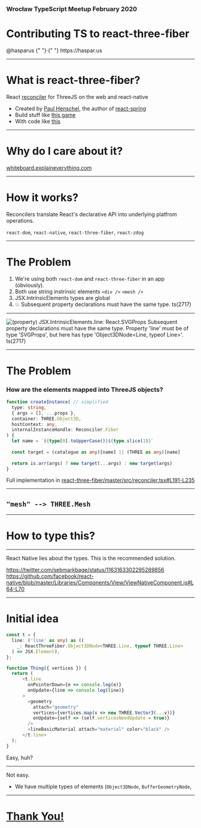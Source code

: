 


<Head>
  <title>react-three-fiber 💕 TS</title>
  <link
    href="https://fonts.googleapis.com/css?family=Work+Sans:400,700&display=swap"
    rel="stylesheet"
  />
</Head>

### Wrocław TypeScript Meetup February 2020

# Contributing TS to react-three-fiber

<Box pt={5} />

<Text>
  <Link
    href="https://twitter.com/hasparus"
    style={{ color: "inherit" }}
  >
    @hasparus
  </Link>
  {" "}&middot;{" "}
  <Link href="https://haspar.us" style={{ color: "inherit" }}>
    https://haspar.us
  </Link>
</Text>

<Box pt={5} />

---


# What is react-three-fiber?

React [reconciler](https://github.com/facebook/react/tree/master/packages/react-reconciler)
for ThreeJS on the web and react-native
  
<Steps>

- Created by [Paul Henschel](https://twitter.com/0xca0a), the author of [react-spring](https://www.react-spring.io/)
- Build stuff like [this game](https://i2160.csb.app/)
- With code like [this](https://codesandbox.io/embed/r3f-game-i2160?fontsize=14&hidenavigation=1&theme=dark&view=editor)

</Steps>

---

# Why do I care about it?

[whiteboard.explaineverything.com](https://whiteboard.explaineverything.com/)

---

# How it works?

Reconcilers translate React's declarative API into underlying platfrom operations.

`react-dom`, `react-native`, `react-three-fiber`, `react-zdog`

---

# The Problem

<Steps>

1. We're using both `react-dom` and `react-three-fiber` in an app (obviously).
2. Both use string instrinsic elements `<div />` `<mesh />`
3. JSX.IntrinsicElements types are global
4. 💥 Subsequent property declarations must have the same type. ts(2717)

</Steps>

---


![(property) JSX.IntrinsicElements.line: React.SVGProps<SVGLineElement> Subsequent property declarations must have the same type. Property 'line' must be of type 'SVGProps<SVGLineElement>', but here has type 'Object3DNode<Line, typeof Line>'. ts(2717)](https://user-images.githubusercontent.com/15332326/63222606-96cb0780-c1aa-11e9-98d5-591572090dee.png)

---

# The Problem

### How are the elements mapped into ThreeJS objects?

```ts
function createInstance( // simplified
  type: string,
  { args = [], ...props },
  container: THREE.Object3D,
  hostContext: any,
  internalInstanceHandle: Reconciler.Fiber
) {
  let name = `${type[0].toUpperCase()}${type.slice(1)}`
  
  const target = (catalogue as any)[name] || (THREE as any)[name]
  
  return is.arr(args) ? new target(...args) : new target(args)
}
```

Full implementation in [react-three-fiber/master/src/reconciler.tsx#L191-L235](https://github.com/react-spring/react-three-fiber/blob/master/src/reconciler.tsx#L191-L235)

---

## `"mesh" --> THREE.Mesh`

---

# How to type this?

---

React Native lies about the types. This is the recommended solution.

https://twitter.com/sebmarkbage/status/1163163302295289856
https://github.com/facebook/react-native/blob/master/Libraries/Components/View/ViewNativeComponent.js#L64-L70

---

# Initial idea

```ts
const t = {
  line: ('line' as any) as ((
    _: ReactThreeFiber.Object3DNode<THREE.Line, typeof THREE.Line>
  ) => JSX.Element),
};

function Thing({ vertices }) {
  return (
      <t.line
        onPointerDown={e => console.log(e)}
        onUpdate={line => console.log(line)}
      >
        <geometry
          attach="geometry"
          vertices={vertices.map(v => new THREE.Vector3(...v))}
          onUpdate={self => (self.verticesNeedUpdate = true)}
        />
        <lineBasicMaterial attach="material" color="black" />
      </t.line>
  );
}
```

Easy, huh?

---

Not easy.

- We have multiple types of elements (`Object3DNode`, `BufferGeometryNode`, 


---
<!-- thanks -->

# [Thank You!](https://sbf2i.csb.app/)

